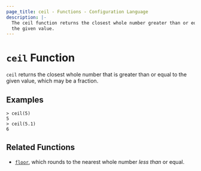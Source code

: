 ```yaml
---
page_title: ceil - Functions - Configuration Language
description: |-
  The ceil function returns the closest whole number greater than or equal to
  the given value.
---
```


# `ceil` Function

`ceil` returns the closest whole number that is greater than or equal to the
given value, which may be a fraction.

## Examples

```shell-session
> ceil(5)
5
> ceil(5.1)
6
```

## Related Functions

- [`floor`](/docs/templates/hcl_templates/functions/numeric/floor), which rounds to the nearest whole number _less than_
  or equal.

